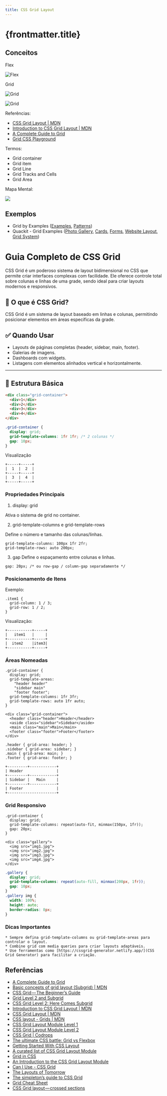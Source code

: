 ```yaml
---
title: CSS Grid Layout
---
```


# {frontmatter.title}

## Conceitos

Flex

![Flex](https://www.w3.org/TR/css-grid-1/images/flex-layout.png)

Grid

![Grid](https://www.w3.org/TR/css-grid-1/images/grid-layout.png)

![Grid](https://www.w3.org/TR/css-grid-1/images/grid-lines.png)

Referências:

- [CSS Grid Layout \| MDN](https://developer.mozilla.org/en-US/docs/Web/CSS/CSS_Grid_Layout)
- [Introduction to CSS Grid Layout \| MDN](https://mozilladevelopers.github.io/playground/css-grid/)
- [A Complete Guide to Grid](https://css-tricks.com/snippets/css/complete-guide-grid/)
- [Grid CSS Playground](/pweb1/codes/css/grid-layout/grid-playground/index.html)

Termos:

- Grid container
- Grid item
- Grid Line
- Grid Tracks and Cells
- Grid Area


Mapa Mental:

![](/pweb1/imgs/css/grid-layout/mindmap-property.svg)

## Exemplos

- Grid by Examples ([Examples](https://gridbyexample.com/examples/), [Patterns](https://gridbyexample.com/patterns/))
- Quackit - Grid Examples ([Photo Gallery](https://www.quackit.com/css/grid/examples/css_grid_photo_gallery_examples.cfm), [Cards](https://www.quackit.com/css/grid/examples/css_grid_card_examples.cfm), [Forms](https://www.quackit.com/css/grid/examples/css_grid_form_examples.cfm), [Website Layout](https://www.quackit.com/css/grid/examples/css_grid_website_layout_examples.cfm), [Grid System](https://www.quackit.com/css/grid/examples/css_12_column_grid_examples.cfm))

# Guia Completo de CSS Grid

CSS Grid é um poderoso sistema de layout bidimensional no CSS que permite criar interfaces complexas com facilidade. Ele oferece controle total sobre colunas e linhas de uma grade, sendo ideal para criar layouts modernos e responsivos.

## 📌 O que é CSS Grid?

CSS Grid é um sistema de layout baseado em linhas e colunas, permitindo posicionar elementos em áreas específicas da grade.

## ✅ Quando Usar

- Layouts de páginas completas (header, sidebar, main, footer).
- Galerias de imagens.
- Dashboards com widgets.
- Listagens com elementos alinhados vertical e horizontalmente.

---

## 🧱 Estrutura Básica

```html
<div class="grid-container">
  <div>1</div>
  <div>2</div>
  <div>3</div>
  <div>4</div>
</div>
```

```css
.grid-container {
  display: grid;
  grid-template-columns: 1fr 1fr; /* 2 colunas */
  gap: 10px;
}
```

Visualização
```
+-----+-----+
|  1  |  2  |
+-----+-----+
|  3  |  4  |
+-----+-----+
```

### Propriedades Principais

1. display: grid

Ativa o sistema de grid no container.

2. grid-template-columns e grid-template-rows

Define o número e tamanho das colunas/linhas.

```
grid-template-columns: 100px 1fr 2fr;
grid-template-rows: auto 200px;
```

3. gap
Define o espaçamento entre colunas e linhas.
```
gap: 20px; /* ou row-gap / column-gap separadamente */
```

### Posicionamento de Itens
Exemplo:
```
.item1 {
  grid-column: 1 / 3;
  grid-row: 1 / 2;
}
```
Visualização:
```
+-----------+-----+
|   item1   |     |
+-----------+-----+
|  item2    |item3|
+-----------+-----+
```

### Áreas Nomeadas
```
.grid-container {
  display: grid;
  grid-template-areas:
    "header header"
    "sidebar main"
    "footer footer";
  grid-template-columns: 1fr 3fr;
  grid-template-rows: auto 1fr auto;
}
```

```
<div class="grid-container">
  <header class="header">Header</header>
  <aside class="sidebar">Sidebar</aside>
  <main class="main">Main</main>
  <footer class="footer">Footer</footer>
</div>
```

```
.header { grid-area: header; }
.sidebar { grid-area: sidebar; }
.main { grid-area: main; }
.footer { grid-area: footer; }
```

```
+---------+------------+
| Header               |
+---------+------------+
| Sidebar |   Main     |
+---------+------------+
| Footer               |
+----------------------+
```

### Grid Responsivo

```
.grid-container {
  display: grid;
  grid-template-columns: repeat(auto-fit, minmax(150px, 1fr));
  gap: 20px;
}
```
```
<div class="gallery">
  <img src="img1.jpg">
  <img src="img2.jpg">
  <img src="img3.jpg">
  <img src="img4.jpg">
</div>
```

```css
.gallery {
  display: grid;
  grid-template-columns: repeat(auto-fill, minmax(200px, 1fr));
  gap: 10px;
}
.gallery img {
  width: 100%;
  height: auto;
  border-radius: 8px;
}
```

### Dicas Importantes
	* Sempre defina grid-template-columns ou grid-template-areas para controlar o layout.
	* Combine grid com media queries para criar layouts adaptáveis.
	* Use ferramentas como [https://cssgrid-generator.netlify.app/](CSS Grid Generator) para facilitar a criação.


## Referências

- [A Complete Guide to Grid](https://css-tricks.com/snippets/css/complete-guide-grid/)
- [Basic concepts of grid layout (Subgrid) \| MDN](https://developer.mozilla.org/en-US/docs/Web/CSS/CSS_Grid_Layout/Basic_Concepts_of_Grid_Layout#Subgrid)
- [CSS Grid — The Beginner’s Guide](https://medium.freecodecamp.org/css-grid-the-beginners-guide-45998e6f6b8)
- [Grid Level 2 and Subgrid](https://rachelandrew.co.uk/archives/2018/04/27/grid-level-2-and-subgrid/)
- [CSS Grid Level 2: Here Comes Subgrid](https://www.smashingmagazine.com/2018/07/css-grid-2/)
- [Introduction to CSS Grid Layout \| MDN](https://mozilladevelopers.github.io/playground/css-grid/)
- [CSS Grid Layout \| MDN](https://developer.mozilla.org/en-US/docs/Web/CSS/CSS_Grid_Layout)
- [CSS layout - Grids \| MDN](https://developer.mozilla.org/en-US/docs/Learn/CSS/CSS_layout/Grids)
- [CSS Grid Layout Module Level 1](https://www.w3.org/TR/css-grid-1/)
- [CSS Grid Layout Module Level 2](https://www.w3.org/TR/css-grid-2/)
- [CSS Grid \| Codrops](https://tympanus.net/codrops/css_reference/grid/)
- [The ultimate CSS battle: Grid vs Flexbox](https://hackernoon.com/the-ultimate-css-battle-grid-vs-flexbox-d40da0449faf)
- [Getting Started With CSS Layout](https://www.smashingmagazine.com/2018/05/guide-css-layout/)
- [A curated list of CSS Grid Layout Module](https://github.com/simoneas02/awesome-grid-layout)
- [Grid in CSS](https://cssreference.io/css-grid/)
- [An Introduction to the CSS Grid Layout Module](https://www.sitepoint.com/introduction-css-grid-layout-module/)
- [Can I Use - CSS Grid](https://caniuse.com/#feat=css-grid)
- [The Layouts of Tomorrow](https://mxb.at/blog/layouts-of-tomorrow/)
- [The simpleton’s guide to CSS Grid](https://blog.logrocket.com/the-simpletons-guide-to-css-grid-1767565b3cf7)
- [Grid Cheat Sheet](http://grid.malven.co)
- [CSS Grid layout — crossed sections](https://medium.com/deemaze-software/css-grid-layout-crossed-sections-fca9e956e725)

